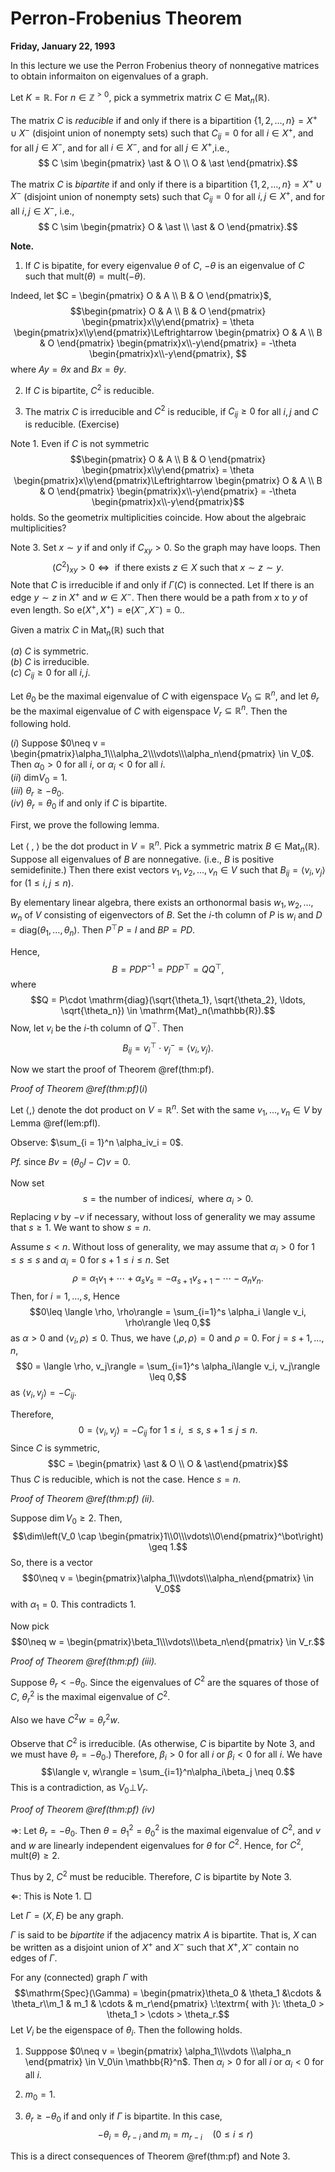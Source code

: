 # Perron-Frobenius Theorem {#lec2}
**Friday, January 22, 1993**

In this lecture we use the Perron Frobenius theory of nonnegative matrices to obtain informaiton on eigenvalues of a graph.

Let $K = \mathbb{R}$. For $n\in \mathbb{Z}^{> 0}$, pick a symmetrix matrix $C\in \mathrm{Mat}_n(\mathbb{R})$.

:::{.definition}
The matrix $C$ is _reducible_\index{reducible} if and only if there is a bipartition $\{1, 2, \ldots, n\} = X^+ \cup X^-$ (disjoint union of nonempty sets) such that $C_{ij} = 0$ for all $i\in X^+$, and for all $j\in X^-$, and for all $i\in X^-$, and for all $j\in X^+$,i.e.,
$$ C \sim \begin{pmatrix} \ast & O \\ O & \ast \end{pmatrix}.$$
:::

:::{.definition}
The matrix $C$ is _bipartite_\index{bipartite} if and only if there is a bipartition $\{1, 2, \ldots, n\} = X^+ \cup X^-$ (disjoint union of nonempty sets) such that $C_{ij} = 0$ for all $i,j\in X^+$, and for all $i,j\in X^-$, i.e.,
$$ C \sim \begin{pmatrix} O & \ast \\ \ast  & O \end{pmatrix}.$$
:::

**Note.**

1. If $C$ is bipatite, for every eigenvalue $\theta$ of $C$, $-\theta$ is an eigenvalue of $C$ such that $\mathrm{mult}(\theta) = \mathrm{mult}(-\theta)$. 

Indeed, let $C = \begin{pmatrix} O & A \\ B & O \end{pmatrix}$, 
$$\begin{pmatrix} O & A \\ B & O \end{pmatrix} \begin{pmatrix}x\\y\end{pmatrix} = \theta \begin{pmatrix}x\\y\end{pmatrix}\Leftrightarrow \begin{pmatrix} O & A \\ B & O \end{pmatrix} \begin{pmatrix}x\\-y\end{pmatrix} = -\theta \begin{pmatrix}x\\-y\end{pmatrix}, $$
where $Ay = \theta x$ and $Bx = \theta y$.

2. If $C$ is bipartite, $C^2$ is reducible. 

3. The matrix $C$ is irreducible and $C^2$ is reducible, if $C_{ij} \geq 0$ for all $i,j$ and $C$ is reducible. (Exercise)

:::{.remark}
Note 1. Even if $C$ is not symmetric
$$\begin{pmatrix} O & A \\ B & O \end{pmatrix} \begin{pmatrix}x\\y\end{pmatrix} = \theta \begin{pmatrix}x\\y\end{pmatrix}\Leftrightarrow \begin{pmatrix} O & A \\ B & O \end{pmatrix} \begin{pmatrix}x\\-y\end{pmatrix} = -\theta \begin{pmatrix}x\\-y\end{pmatrix}$$
holds. So the geometrix multiplicities coincide. How about the algebraic multiplicities?

Note 3. Set $x \sim y$ if and only if $C_{xy}>0$. So the graph may have loops. Then 
$$(C^2)_{xy} > 0 \Leftrightarrow \textrm{ if there exists } z\in X \textrm{ such that } x\sim z \sim y.$$
Note that $C$ is irreducible if and only if $\Gamma(C)$ is connected. Let
\begin{align}
X^+ & = \{y\mid \textrm{there is a path of even length from }x \textrm{ to }y\}\\
X^- & = \{y\mid \textrm{there is no path of even length from }x \textrm{ to }y\} \neq \emptyset.
\end{align}
If there is an edge $y\sim z$ in $X^+$ and $w\in X^-$. Then there would be a path from $x$ to $y$ of even length.
So $\mathrm{e}(X^+, X^+) = \mathrm{e}(X^-, X^-) = 0.$.
:::

:::{.theorem #pf name="Perron-Frobenius"}
Given a matrix $C$ in $\mathrm{Mat}_n(\mathbb{R})$ such that

| $(a)$ $C$ is symmetric.  

| $(b)$ $C$ is irreducible.  

| $(c)$ $C_{ij} \geq 0$ for all $i,j$.

Let $\theta_0$ be the maximal eigenvalue of $C$ with eigenspace $V_0 \subseteq \mathbb{R}^n$, and let $\theta_r$ be the maximal eigenvalue of $C$ with eigenspace $V_r \subseteq \mathbb{R}^n$. Then the following hold.  

| $(i)$ Suppose $0\neq v = \begin{pmatrix}\alpha_1\\\alpha_2\\\vdots\\\alpha_n\end{pmatrix} \in V_0$. Then $\alpha_0 > 0$ for all $i$, or $\alpha_i < 0$ for all $i$.  

| $(ii)$ $\mathrm{dim}V_0 = 1$.  

| $(iii)$ $\theta_r \geq -\theta_0$.  

| $(iv)$ $\theta_r = \theta_0$ if and only if $C$ is bipartite.
:::

First, we prove the following lemma.

:::{.lemma #pfl}
Let $\langle \;,\; \rangle$ be the dot product in $V = \mathbb{R}^n$. Pick a symmetric matrix $B \in \mathrm{Mat}_n(\mathbb{R})$. Suppose all eigenvalues of $B$ are nonnegative. (i.e., $B$ is positive semidefinite.) Then there exist vectors $v_1, v_2, \ldots, v_n\in V$ such that $B_{ij} = \langle v_i, v_j\rangle$ for $(1\leq i, j \leq n)$.
:::

:::{.proof}
By elementary linear algebra, there exists an orthonormal basis $w_1, w_2, \ldots, w_n$ of $V$ consisting of eigenvectors of $B$. Set the $i$-th column of $P$ is $w_i$ and $D = \mathrm{diag}(\theta_1,\ldots, \theta_n)$. Then $P^\top P = I$ and $BP = PD$.

Hence,
$$B = PDP^{-1} = PDP^\top = QQ^\top,$$
where
$$Q = P\cdot \mathrm{diag}(\sqrt{\theta_1}, \sqrt{\theta_2}, \ldots, \sqrt{\theta_n}) \in \mathrm{Mat}_n(\mathbb{R}).$$
Now, let $v_i$ be the $i$-th column of $Q^\top$. Then
$$B_{ij} = v_i^\top\cdot v_j^- = \langle v_i, v_j\rangle.$$
:::

Now we start the proof of Theorem \@ref(thm:pf).

_Proof of Theorem \@ref(thm:pf)_$(i)$

Let $\langle , \rangle$ denote the dot product on $V = \mathbb{R}^n$. Set
\begin{align}
B & = \theta I - C\\
  & = \textrm{symmetric matrix with eigenvalues }\theta_0 - \theta_i \geq 0\\
  & = (\langle v_i, v_j\rangle)_{1\leq i,j\leq n}
\end{align}
with the same $v_1, \ldots, v_n \in V$ by Lemma \@ref(lem:pfl).

Observe: $\sum_{i = 1}^n \alpha_iv_i = 0$.

_Pf._
\begin{align}
\|\sum_{i = 1}^n \alpha_iv_i\|^2 & = \langle \sum_{i=1}^n\alpha_iv_i, \sum_{i=1}^n\alpha_iv_i\rangle\\
& = \begin{pmatrix} \alpha_1 &\ldots &\alpha_n\end{pmatrix}B\begin{pmatrix} \alpha_1\\\vdots\\\alpha_n\end{pmatrix}\\
& = v^\top Bv\\
& = 0,
\end{align}
since $Bv = (\theta_0 I - C)v = 0$.

Now set 
$$s = \textrm{the number of indices} i, \textrm{ where } \alpha_i >0.$$
Replacing $v$ by $-v$ if necessary, without loss of generality we may assume that $s\geq 1$. We want to show $s = n$. 

Assume $s < n$. Without loss of generality, we may assume that $\alpha_i >0$ for $1\leq s\leq s$ and $\alpha_i = 0$ for $s+1 \leq i \leq n$.
Set
$$ \rho = \alpha_1v_1 + \cdots + \alpha_sv_s = -\alpha_{s+1}v_{s+1} - \cdots - \alpha_nv_n.$$
Then, for $i = 1,\ldots, s$,
\begin{align}
\langle v_i, \rho \rangle & = \sum_{j = s+1}^n -\alpha_j\langle v_i, v_j\rangle \quad (\langle v_i, v_j\rangle = B_{ij}, B = \theta_0I - C)\\
  & = \sum_{j = s+1}^n (-\alpha_{ij})(-C_{ij})\\
  & \leq 0.
\end{align}
Hence 
$$0\leq \langle \rho, \rho\rangle = \sum_{i=1}^s \alpha_i \langle v_i, \rho\rangle \leq 0,$$
as $\alpha > 0$ and $\langle v_i, \rho\rangle \leq 0$. Thus, we have
$\langle, \rho, \rho \rangle = 0$ and $\rho = 0$.
For $j = s+1, \ldots, n$, 
$$0 = \langle \rho, v_j\rangle = \sum_{i=1}^s \alpha_i\langle v_i, v_j\rangle \leq 0,$$
as $\langle v_i, v_j\rangle = -C_{ij}$.

Therefore, 
$$0 = \langle v_i, v_j \rangle = -C_{ij} \textrm{ for } 1\leq i, \leq s, \: s+1 \leq j \leq n.$$
Since $C$ is symmetric,
$$C = \begin{pmatrix} \ast & O \\ O & \ast\end{pmatrix}$$
Thus $C$ is reducible, which is not the case. Hence $s = n$.

_Proof of Theorem \@ref(thm:pf) $(ii)$._

Suppose $\dim V_0 \geq 2$. Then,
$$\dim\left(V_0 \cap \begin{pmatrix}1\\0\\\vdots\\0\end{pmatrix}^\bot\right) \geq 1.$$
So, there is a vector
$$0\neq v = \begin{pmatrix}\alpha_1\\\vdots\\\alpha_n\end{pmatrix} \in V_0$$
with $\alpha_1 = 0$. This contradicts 1. 

Now pick
$$0\neq w = \begin{pmatrix}\beta_1\\\vdots\\\beta_n\end{pmatrix} \in V_r.$$

_Proof of Theorem \@ref(thm:pf) $(iii)$._

Suppose $\theta_r < -\theta_0$. Since the eigenvalues of $C^2$ are the squares of those of $C$, $\theta_r^2$ is the maximal eigenvalue of $C^2$.

Also we have $C^2w = \theta_r^2w$. 

Observe that $C^2$ is irreducible. (As otherwise, $C$ is bipartite by Note 3, and we must have $\theta_r = -\theta_0$.)
Therefore, $\beta_i > 0$ for all $i$ or $\beta_i < 0$ for all $i$. We have
$$\langle v, w\rangle = \sum_{i=1}^n\alpha_i\beta_j \neq 0.$$
This is a contradiction, as $V_0 \bot V_r$.

_Proof of Theorem \@ref(thm:pf) $(iv)$_

$\Rightarrow$: Let $\theta_r = -\theta_0$. Then $\theta = \theta_1^2 = \theta_0^2$ is the maximal eigenvalue of $C^2$, and $v$ and $w$ are linearly independent eigenvalues for  $\theta$ for $C^2$. Hence, for $C^2$, $\mathrm{mult}(\theta) \geq 2$.

Thus by 2, $C^2$ must be reducible. Therefore, $C$ is bipartite by Note 3.

$\Leftarrow$: This is Note 1. 
$\Box$

Let $\Gamma = (X, E)$ be any graph.

:::{.definition}
$\Gamma$ is said to be _bipartite_\index{bipartite} if the adjacency matrix $A$ is bipartite. That is, $X$ can be written as a disjoint union of $X^+$ and $X^-$ such that $X^+, X^-$ contain no edges of $\Gamma$. 
:::

:::{.corollary #spec}
For any (connected) graph $\Gamma$ with
$$\mathrm{Spec}(\Gamma) = \begin{pmatrix}\theta_0 & \theta_1 &\cdots & \theta_r\\m_1 & m_1 & \cdots & m_r\end{pmatrix} \:\textrm{ with }\: \theta_0 > \theta_1 > \cdots > \theta_r.$$
Let $V_i$ be the eigenspace of $\theta_i$. Then the following holds.

1. Supppose $0\neq v = \begin{pmatrix} \alpha_1\\\vdots \\\alpha_n \end{pmatrix} \in V_0\in \mathbb{R}^n$. Then $\alpha_i > 0$ for all $i$ or $\alpha_i < 0$ for all $i$.

2. $m_0 = 1$.

3. $\theta_r \geq -\theta_0$ if and only if $\Gamma$ is bipartite. In this case, 
$$-\theta_i = \theta_{r-i} \; \textrm{and} \; m_i = m_{r-i} \quad (0\leq i\leq r)$$
:::
:::{.proof}
This is a direct consequences of Theorem \@ref(thm:pf) and Note 3.
:::
